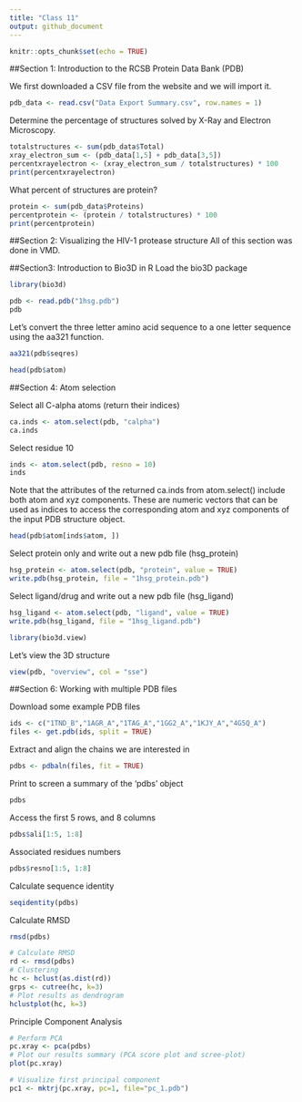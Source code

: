 ```yaml
---
title: "Class 11"
output: github_document
---
```


```r
knitr::opts_chunk$set(echo = TRUE)
```

##Section 1: Introduction to the RCSB Protein Data Bank (PDB)

We first downloaded a CSV file from the website and we will import it.
```r
pdb_data <- read.csv("Data Export Summary.csv", row.names = 1)
```

Determine the percentage of structures solved by X-Ray and Electron Microscopy.
```r
totalstructures <- sum(pdb_data$Total)
xray_electron_sum <- (pdb_data[1,5] + pdb_data[3,5])
percentxrayelectron <- (xray_electron_sum / totalstructures) * 100
print(percentxrayelectron)
```


What percent of structures are protein?
```r
protein <- sum(pdb_data$Proteins)
percentprotein <- (protein / totalstructures) * 100
print(percentprotein)
```

##Section 2: Visualizing the HIV-1 protease structure
All of this section was done in VMD.

##Section3: Introduction to Bio3D in R
Load the bio3D package
```r
library(bio3d)
```

```r
pdb <- read.pdb("1hsg.pdb")
pdb
```

Let's convert the three letter amino acid sequence to a one letter sequence using the aa321 function.
```r
aa321(pdb$seqres)
```

```r
head(pdb$atom)
```

##Section 4: Atom selection

Select all C-alpha atoms (return their indices)
```r
ca.inds <- atom.select(pdb, "calpha")
ca.inds
```

Select residue 10
```r
inds <- atom.select(pdb, resno = 10)
inds
```

Note that the attributes of the returned ca.inds from atom.select() include both atom and
xyz components. These are numeric vectors that can be used as indices to access the
corresponding atom and xyz components of the input PDB structure object.

```r
head(pdb$atom[inds$atom, ])
```

Select protein only and write out a new pdb file (hsg_protein)
```r
hsg_protein <- atom.select(pdb, "protein", value = TRUE)
write.pdb(hsg_protein, file = "1hsg_protein.pdb")
```

Select ligand/drug and write out a new pdb file (hsg_ligand)
```r
hsg_ligand <- atom.select(pdb, "ligand", value = TRUE)
write.pdb(hsg_ligand, file = "1hsg_ligand.pdb")
```

```r
library(bio3d.view)
```

Let's view the 3D structure
```r
view(pdb, "overview", col = "sse")
```

##Section 6: Working with multiple PDB files

Download some example PDB files
```r
ids <- c("1TND_B","1AGR_A","1TAG_A","1GG2_A","1KJY_A","4G5Q_A")
files <- get.pdb(ids, split = TRUE)
```

Extract and align the chains we are interested in
```r
pdbs <- pdbaln(files, fit = TRUE)
```

Print to screen a summary of the 'pdbs' object
```r
pdbs
```

Access the first 5 rows, and 8 columns
```r
pdbs$ali[1:5, 1:8]

```
Associated residues numbers
```r

pdbs$resno[1:5, 1:8]

```

Calculate sequence identity
```r
seqidentity(pdbs)

```

Calculate RMSD
```r
rmsd(pdbs)
```


```r
# Calculate RMSD
rd <- rmsd(pdbs)
# Clustering
hc <- hclust(as.dist(rd))
grps <- cutree(hc, k=3)
# Plot results as dendrogram
hclustplot(hc, k=3)
```

Principle Component Analysis

```r
# Perform PCA
pc.xray <- pca(pdbs)
# Plot our results summary (PCA score plot and scree-plot)
plot(pc.xray)
```

```r
# Visualize first principal component
pc1 <- mktrj(pc.xray, pc=1, file="pc_1.pdb")

```

